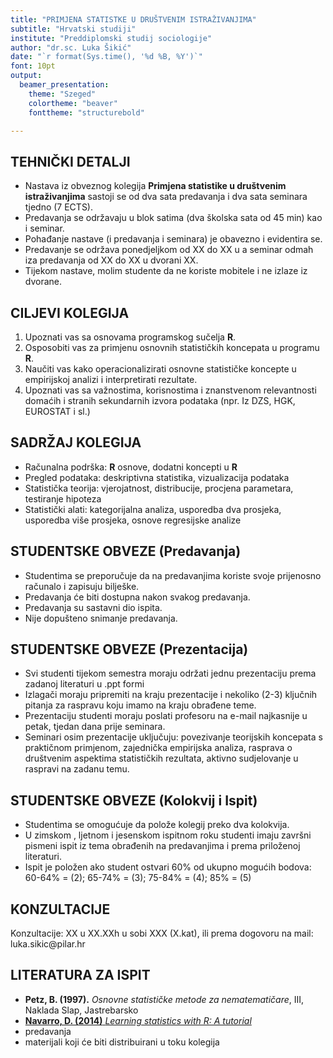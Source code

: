 ---
title: "PRIMJENA STATISTKE U DRUŠTVENIM ISTRAŽIVANJIMA"
subtitle: "Hrvatski studiji"
institute: "Preddiplomski studij sociologije"
author: "dr.sc. Luka Šikić"
date: "`r format(Sys.time(), '%d %B, %Y')`"
font: 10pt
output: 
  beamer_presentation:
    theme: "Szeged"
    colortheme: "beaver"
    fonttheme: "structurebold"

---

## TEHNIČKI DETALJI

- Nastava iz obveznog kolegija **Primjena statistike u društvenim istraživanjima** sastoji se od dva sata predavanja i dva sata seminara tjedno (7 ECTS). 
- Predavanja se održavaju u blok satima (dva školska sata od 45 min) kao i seminar.
- Pohađanje nastave (i predavanja i seminara) je obavezno i evidentira se. 
- Predavanje se održava ponedjeljkom od XX do XX u a seminar odmah iza predavanja od XX do XX u dvorani XX. 
- Tijekom nastave, molim studente da ne koriste mobitele i ne izlaze iz dvorane.


## CILJEVI KOLEGIJA

1. Upoznati vas sa osnovama programskog sučelja **R**.
2. Osposobiti vas za primjenu osnovnih statističkih koncepata u programu **R**. 
3. Naučiti vas kako operacionalizirati osnovne statističke koncepte u empirijskoj analizi i interpretirati rezultate. 
4. Upoznati vas sa važnostima, korisnostima i znanstvenom relevantnosti domaćih i stranih sekundarnih izvora podataka (npr. Iz DZS, HGK, EUROSTAT i sl.)


## SADRŽAJ KOLEGIJA

- Računalna podrška: **R** osnove, dodatni koncepti u **R**
- Pregled podataka: deskriptivna statistika, vizualizacija podataka
- Statistička teorija: vjerojatnost, distribucije, procjena parametara, testiranje hipoteza
- Statistički alati: kategorijalna analiza, usporedba dva prosjeka, usporedba više prosjeka, osnove regresijske analize


## STUDENTSKE OBVEZE (Predavanja)

- Studentima se preporučuje da na predavanjima koriste svoje prijenosno računalo i zapisuju bilješke.
- Predavanja će biti dostupna nakon svakog predavanja.
- Predavanja su sastavni dio ispita.
- Nije dopušteno snimanje predavanja.


## STUDENTSKE OBVEZE (Prezentacija)

- Svi studenti tijekom semestra moraju održati jednu prezentaciju prema zadanoj literaturi u .ppt formi   
- Izlagači  moraju pripremiti na kraju prezentacije i nekoliko (2-3) ključnih pitanja za raspravu koju imamo na kraju obrađene teme.
- Prezentaciju studenti moraju poslati profesoru na e-mail najkasnije u petak, tjedan dana prije seminara. 
- Seminari osim prezentacije uključuju: povezivanje teorijskih koncepata s praktičnom primjenom, zajednička empirijska analiza, rasprava o društvenim aspektima statističkih rezultata, aktivno sudjelovanje u raspravi na zadanu temu.


## STUDENTSKE OBVEZE (Kolokvij i Ispit)

- Studentima se omogućuje da polože kolegij preko dva kolokvija. 
- U zimskom , ljetnom   i jesenskom  ispitnom roku studenti imaju završni pismeni ispit iz tema obrađenih na predavanjima i prema priloženoj literaturi. 
- Ispit je položen ako student ostvari 60% od ukupno mogućih bodova: 60-64% = (2); 65-74% = (3); 75-84% = (4); 85% = (5)

## KONZULTACIJE

Konzultacije:  XX u XX.XXh u sobi XXX (X.kat), ili prema dogovoru na mail: luka.sikic@pilar.hr

## LITERATURA ZA ISPIT

- **Petz, B. (1997).** *Osnovne statističke metode za nematematičare*, III, Naklada  Slap, Jastrebarsko
- [**Navarro, D. (2014)** *Learning statistics with R: A tutorial*](https://learningstatisticswithr.com/)
- predavanja
- materijali koji će biti distribuirani u toku kolegija



